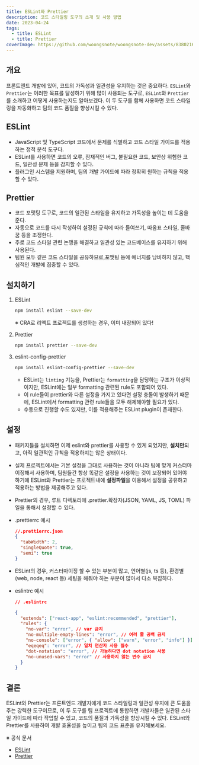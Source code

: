 ```yaml
---
title: ESLint와 Prettier
description: 코드 스타일링 도구의 소개 및 사용 방법
date: 2023-04-24
tags:
  - title: ESLint
  - title: Prettier
coverImage: https://github.com/woongsnote/woongsnote-dev/assets/83802168/3e64902a-6ae9-45e3-8ff9-7b65ff7cf5ef
---
```


## 개요

프론트엔드 개발에 있어, 코드의 가독성과 일관성을 유지하는 것은 중요하다.
`ESLint`와 `Prettier`는 이러한 목표를 달성하기 위해 많이 사용되는 도구로, `ESLint`와 `Prettier`를 소개하고 어떻게 사용하는지도 알아보겠다.
이 두 도구를 함께 사용하면 코드 스타일링을 자동화하고 팀의 코드 품질을 향상시킬 수 있다.

## ESLint

- JavaScript 및 TypeScript 코드에서 문제를 식별하고 코드 스타일 가이드를 적용하는 정적 분석 도구다.
- ESLint를 사용하면 코드의 오류, 잠재적인 버그, 불필요한 코드, 보안상 위험한 코드, 일관성 문제 등을 감지할 수 있다.
- 플러그인 시스템을 지원하며, 팀의 개발 가이드에 따라 정확히 원하는 규칙을 적용할 수 있다.

## Prettier

- 코드 포맷팅 도구로, 코드의 일관된 스타일을 유지하고 가독성을 높이는 데 도움을 준다.
- 자동으로 코드를 다시 작성하여 설정된 규칙에 따라 들여쓰기, 따옴표 스타일, 줄바꿈 등을 조정한다.
- 주로 코드 스타일 관련 논쟁을 해결하고 일관성 있는 코드베이스를 유지하기 위해 사용된다.
- 팀원 모두 같은 코드 스타일을 공유하므로,포맷팅 등에 에너지를 낭비하지 않고, 핵심적인 개발에 집중할 수 있다.

## 설치하기

1. ESLint

   ```bash
   npm install eslint --save-dev
   ```

   ※ CRA로 리액트 프로젝트를 생성하는 경우, 이미 내장되어 있다!

2. Prettier

   ```bash
   npm install prettier --save-dev
   ```

3. eslint-config-prettier

   ```bash
   npm install eslint-config-prettier --save-dev
   ```

   - ESLint는 `linting` 기능을, Prettier는 `formatting`을 담당하는 구조가 이상적이지만, ESLint에는 일부 formatting 관련된 rule도 포함되어 있다.
   - 이 rule들이 prettier와 다른 설정을 가지고 있다면 설정 충돌이 발생하기 때문에, ESLint에서 formatting 관련 rule들을 모두 해제해야할 필요가 있다.
   - 수동으로 진행할 수도 있지만, 이를 적용해주는 ESLint plugin이 존재한다.

## 설정

- 패키지들을 설치하면 이제 eslint와 prettier를 사용할 수 있게 되었지만, **설치만**되고, 아직 일관적인 규칙을 적용하지는 않은 상태이다.
- 실제 프로젝트에서는 기본 설정을 그대로 사용하는 것이 아니라 팀에 맞게 커스터마이징해서 사용하며, 팀원들간 항상 똑같은 설정을 사용하는 것이 보장되어 있어야 하기에 ESLint와 Prettier는 프로젝트내에 **설정파일**을 이용해서 설정을 공유하고 적용하는 방법을 제공해주고 있다.
- Prettier의 경우, 루트 디렉토리에 .prettier.확장자(JSON, YAML, JS, TOML) 파일을 통해서 설정할 수 있다.
- .prettierrc 예시

  ```json
  //.prettierrc.json
  {
    "tabWidth": 2,
    "singleQuote": true,
    "semi": true
  }
  ```

- ESLint의 경우, 커스터마이징 할 수 있는 부분이 많고, 언어별(js, ts 등), 환경별(web, node, react 등) 세팅을 해줘야 하는 부분이 많아서 다소 복잡하다.
- eslintrc 예시

  ```json
  // .eslintrc

  {
    "extends": ["react-app", "eslint:recommended", "prettier"],
    "rules": {
      "no-var": "error", // var 금지
      "no-multiple-empty-lines": "error", // 여러 줄 공백 금지
      "no-console": ["error", { "allow": ["warn", "error", "info"] }], // console.log() 금지
      "eqeqeq": "error", // 일치 연산자 사용 필수
      "dot-notation": "error", // 가능하다면 dot notation 사용
      "no-unused-vars": "error" // 사용하지 않는 변수 금지
    }
  }
  ```

## 결론

ESLint와 Prettier는 프론트엔드 개발자에게 코드 스타일링과 일관성 유지에 큰 도움을 주는 강력한 도구이므로, 이 두 도구를 팀 프로젝트에 통합하면 개발자들은 일관된 스타일 가이드에 따라 작업할 수 있고, 코드의 품질과 가독성을 향상시킬 수 있다.
ESLint와 Prettier를 사용하여 개발 효율성을 높이고 팀의 코드 표준을 유지해보세요.

※ 공식 문서

- [ESLint](https://eslint.org/)
- [Prettier](https://prettier.io/)
